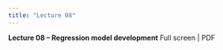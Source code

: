 ```yaml
---
title: "Lecture 08"
---
```


**Lecture 08 -- Regression model development** Full screen | PDF




<!-- 
```{=html}
<iframe class="slide-deck" src="lecture-08.html" height="420" width="747" style="border: 1px solid #2e3846;"></iframe>
``` 
-->



